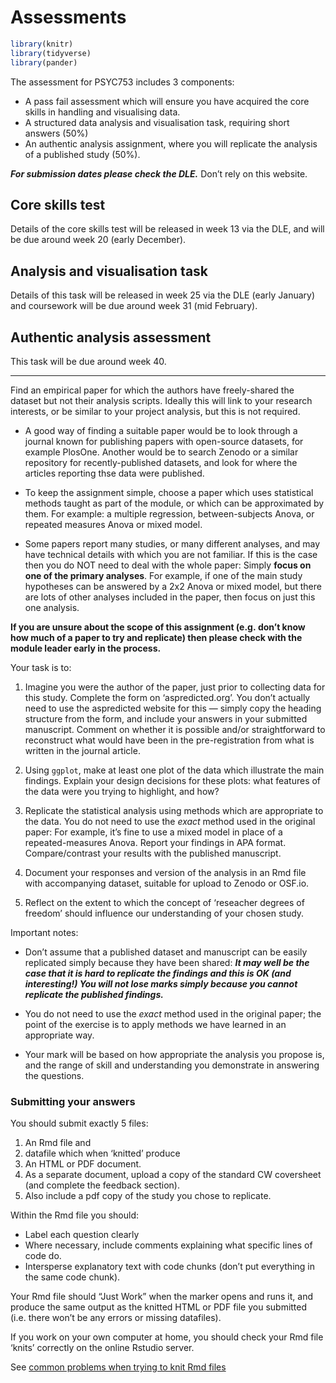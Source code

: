 # Assessments

```r
library(knitr)
library(tidyverse)
library(pander)
```

The assessment for PSYC753 includes 3 components:

-   A pass fail assessment which will ensure you have acquired the core skills
    in handling and visualising data.
-   A structured data analysis and visualisation task, requiring short answers
    (50%)
-   An authentic analysis assignment, where you will replicate the analysis of a
    published study (50%).

**_For submission dates please check the DLE._** Don't rely on this website.

## Core skills test

Details of the core skills test will be released in week 13 via the DLE, and
will be due around week 20 (early December).

## Analysis and visualisation task

Details of this task will be released in week 25 via the DLE (early January) and
coursework will be due around week 31 (mid February).

## Authentic analysis assessment

This task will be due around week 40.

---

Find an empirical paper for which the authors have freely-shared the dataset but
not their analysis scripts. Ideally this will link to your research interests,
or be similar to your project analysis, but this is not required.

-   A good way of finding a suitable paper would be to look through a journal
    known for publishing papers with open-source datasets, for example PlosOne.
    Another would be to search Zenodo or a similar repository for
    recently-published datasets, and look for where the articles reporting thse
    data were published.

-   To keep the assignment simple, choose a paper which uses statistical methods
    taught as part of the module, or which can be approximated by them. For
    example: a multiple regression, between-subjects Anova, or repeated measures
    Anova or mixed model.

-   Some papers report many studies, or many different analyses, and may have
    technical details with which you are not familiar. If this is the case then
    you do NOT need to deal with the whole paper: Simply **focus on one of the
    primary analyses**. For example, if one of the main study hypotheses can be
    answered by a 2x2 Anova or mixed model, but there are lots of other analyses
    included in the paper, then focus on just this one analysis.

**If you are unsure about the scope of this assignment (e.g. don't know how much
of a paper to try and replicate) then please check with the module leader early
in the process.**

Your task is to:

1. Imagine you were the author of the paper, just prior to collecting data for
   this study. Complete the form on 'aspredicted.org'. You don't actually need
   to use the aspredicted website for this — simply copy the heading structure
   from the form, and include your answers in your submitted manuscript. Comment
   on whether it is possible and/or straightforward to reconstruct what would
   have been in the pre-registration from what is written in the journal
   article.

2. Using `ggplot`, make at least one plot of the data which illustrate the main
   findings. Explain your design decisions for these plots: what features of the
   data were you trying to highlight, and how?

3. Replicate the statistical analysis using methods which are appropriate to the
   data. You do not need to use the _exact_ method used in the original paper:
   For example, it's fine to use a mixed model in place of a repeated-measures
   Anova. Report your findings in APA format. Compare/contrast your results with
   the published manuscript.

4. Document your responses and version of the analysis in an Rmd file with
   accompanying dataset, suitable for upload to Zenodo or OSF.io.

5. Reflect on the extent to which the concept of 'reseacher degrees of freedom'
   should influence our understanding of your chosen study.

Important notes:

-   Don't assume that a published dataset and manuscript can be easily
    replicated simply because they have been shared: **_It may well be the case
    that it is hard to replicate the findings and this is OK (and interesting!)
    You will not lose marks simply because you cannot replicate the published
    findings._**

-   You do not need to use the _exact_ method used in the original paper; the
    point of the exercise is to apply methods we have learned in an appropriate
    way.

-   Your mark will be based on how appropriate the analysis you propose is, and
    the range of skill and understanding you demonstrate in answering the
    questions.

### Submitting your answers

You should submit exactly 5 files:

1. An Rmd file and
2. datafile which when 'knitted' produce
3. An HTML or PDF document.
4. As a separate document, upload a copy of the standard CW coversheet (and
   complete the feedback section).
5. Also include a pdf copy of the study you chose to replicate.

Within the Rmd file you should:

-   Label each question clearly
-   Where necessary, include comments explaining what specific lines of code do.
-   Intersperse explanatory text with code chunks (don't put everything in the
    same code chunk).

Your Rmd file should "Just Work" when the marker opens and runs it, and produce
the same output as the knitted HTML or PDF file you submitted (i.e. there won't
be any errors or missing datafiles).

If you work on your own computer at home, you should check your Rmd file 'knits'
correctly on the online Rstudio server.

See [common problems when trying to knit Rmd files](#common-rmd-problems)
